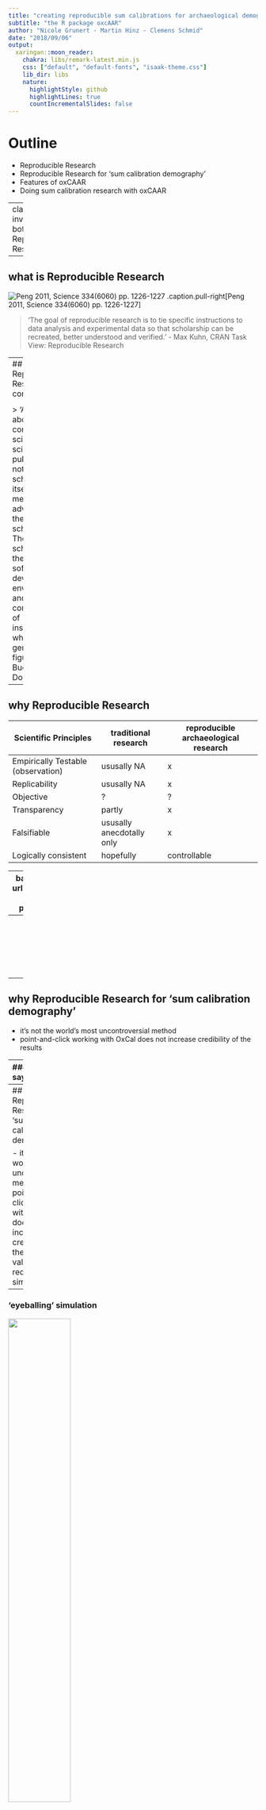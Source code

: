 ```yaml
---
title: "creating reproducible sum calibrations for archaeological demographic assessments"
subtitle: "the R package oxcAAR"
author: "Nicole Grunert - Martin Hinz - Clemens Schmid"
date: "2018/09/06"
output:
  xaringan::moon_reader:
    chakra: libs/remark-latest.min.js
    css: ["default", "default-fonts", "isaak-theme.css"]
    lib_dir: libs
    nature:
      highlightStyle: github
      highlightLines: true
      countIncrementalSlides: false
---
```

# Outline

- Reproducible Research
- Reproducible Research for 'sum calibration demography'
- Features of oxCAAR
- Doing sum calibration research with oxCAAR

---
class: inverse, bottom
# Reproducible Research

---

## what is Reproducible Research

![Peng 2011, Science 334(6060) pp. 1226-1227](images/F1.large.jpg)
.caption.pull-right[Peng 2011, Science 334(6060) pp. 1226-1227]

> 'The goal of reproducible research is to tie specific instructions to data analysis and experimental data so that scholarship can be recreated, better understood and verified.' - Max Kuhn, CRAN Task View: Reproducible Research


---
## what is Reproducible Research cont.

<center>
<img src="images/journal.pbio.1002506.g001.PNG" style="width: 33%;"/>
</center>
.caption.pull-right[Gorgolewski & Poldrack 2016]

> 'An article about computational science in a scientic publication is not the scholarship itself, it is merely advertising of the scholarship. The actual scholarship is the complete software development environment and the complete set of instructions which generated the figures.' - Buckheit and Donoho 1995

---

## why Reproducible Research

| Scientific Principles | traditional research | reproducible archaeological research |
|------------------------------------|---------------------------|--------------------------------------|
| Empirically Testable (observation) | ususally NA | x |
| Replicability | ususally NA | x |
| Objective | ? | ? |
| Transparency | partly | x |
| Falsifiable | ususally anecdotally only | x |
| Logically consistent | hopefully | controllable |

---
background-image: url(images/duffy.gif)
background-position: 50% 80%

## why also Reproducible Research

- why every time reinvent the wheel?
  - waste of tax money
  - constant frustration!
  - why should knowledge die with the scientist?

---
class: inverse, bottom
# Reproducible Research for 'sum calibration demography'

---
## why Reproducible Research for 'sum calibration demography'

- it's not the world's most uncontroversial method
- point-and-click working with OxCal does not increase credibility of the results

---
### you might say

> but OxCal includes a scripting language which can be used for reproducibility!

<pre>
Sequence("my_sequence"){
  Boundary("begin");
  Phase("first"){
    R_Date("ABC-123", 5020, 20);
    R_Date("ABC-321", 5200, 20);};
  Boundary("between");
  Phase("second"){
  R_Date("CBA-123", 5010, 20);
  R_Date("CBA-321", 4810, 20);};
  Boundary("end");
};
</pre>

---
## why Reproducible Research for 'sum calibration demography'

- it's not the world's most uncontroversial method
- point-and-click working with OxCal does not increase credibility of the results
- validation requires simulations

---
### 'eyeballing' simulation

<div class="pull-left">
<img src="images/bamforth_grund_fig1.png" style="width: 50%;"/>
<br/>
.caption[Bamforth & Grund 2012]
</div>
<div class="pull-right">
<img src="images/bg_resim.png" style="width: 100%;"/>
<br/>
.caption[resimulation with the same parameters, mean of 100 iterations]
</div>
<hr  style="clear:both;"/>

Bamforth & Grund 2012: Using two arbitrary simulated results for assuming correlation between 14C sum calibration and shape of the cal curve

---
## why Reproducible Research for 'sum calibration demography'

- it's not the world's most uncontroversial method
- point-and-click working with OxCal does not increase credibility of the results
- validation requires simulations
  - simulation requires repetition

---
### the 'ucl approach'

> We fitted an exponential GLM with a quasi-Poisson distributed error to a SCDPD constructed from all 14C dates from the entire study area, using the wider date range of 4,000–10,000 cal. BP (Fig. 2, Supplementary Table S1). Simulated SCDPDs (50,000) for each demographic region were generated by sampling n calendar dates from under the fitted GLM where n is the number of site phases in each region, and then converting to n14C dates by sampling from the calibration curve error at the corresponding calendar date. The simulated 14C dates were rounded using a Monte Carlo method to give the same proportion of different date roundings as that used by 14C laboratories, assigned errors by sampling with replacement from observed 14C data errors, and then calibrated using the same procedure as for the observed data. Finally, the simulated calibrated date probability distributions were summed and normalized to unity. - Shennan et al. 2013

---
### the 'ucl approach', for a lot of colleagues

> Chúng tôi trang bị GLM theo cấp số nhân với sai số phân bố quasi-Poisson cho SCDPD được xây dựng từ tất cả các ngày 14C từ toàn bộ khu vực nghiên cứu, sử dụng phạm vi ngày rộng hơn từ 4.000-10.000 cal. BP (Hình 2, Bảng bổ sung S1). Mô phỏng SCDPDs (50.000) cho mỗi khu vực nhân khẩu học được tạo ra bằng cách lấy mẫu n ngày tháng theo GLM được trang bị trong đó n là số pha của từng khu vực, sau đó chuyển thành ngày n14C bằng cách lấy mẫu từ sai số đường chuẩn tại lịch tương ứng ngày. Các ngày 14C mô phỏng được làm tròn bằng phương pháp Monte Carlo để cung cấp cùng tỷ lệ các vòng ngày khác nhau như được sử dụng bởi các phòng thí nghiệm 14C, được gán lỗi bằng cách lấy mẫu thay thế từ các lỗi dữ liệu 14C quan sát được, và hiệu chuẩn bằng cách sử dụng quy trình tương tự như dữ liệu. Cuối cùng, các bản phân phối xác suất ngày được hiệu chỉnh mô phỏng được tổng hợp và chuẩn hóa thành sự thống nhất. - Shennan et al. 2013

---
background-image: url(images/316px-Dr._Robert_Goddard_at_Clark_University_-_GPN-2002-000130.jpg)
background-size: cover
class: inverse, bottom

### Rocket Science!

---
## why Reproducible Research for 'sum calibration demography'

- it's not the world's most uncontroversial method
- point-and-click working with OxCal does not increase credibility of the results
- validation requires simulations
  - simulation requires repetition
  - when it comes to more complicated scripting, the actual script is beneficial for reproduction
- eg. 'R' +1

---
### Several possibilities for calibration

#### outside of R
* CalPal, BCal, CALIB, Fairbanks calibration, OxCal, iosacal, MatCal
* [calibrator](https://github.com/ISAAKiel/calibrator)
* ChronoModel

#### within R
* [Bchron](http://cran.rstudio.com/web/packages/Bchron/index.html)
  * ![Andrew Parnell](images/parnell.jpeg) Andrew Parnell
* [rcarbon](https://cran.r-project.org/web/packages/rcarbon/index.html)
  * ![Andrew Bevan](images/bevan.jpeg) Andrew Bevan
* [oxcAAR](https://cran.r-project.org/web/packages/oxcAAR/index.html)
  * ![ISAAK](images/isaak.png) ISAAK

---
### Why another calibration package?

*1. Every package produces slightly different results*

<img src="images/comp_results_packages-1.png" style="width: 50%" class="pull-left">

<img src="images/comp_results_packages_detail-1.png" style="width: 50%" class="pull-right">

*2. Sequential Calibration with other tools (currently) not available*

<img src="images/make_string_for_sequence_calibration-1.png" style="width: 33%">

---
## why Reproducible Research for 'sum calibration demography'

- it's not the world's most uncontroversial method
- point-and-click working with OxCal does not increase credibility of the results
- validation requires simulations
  - simulation requires repetition
  - when it comes to more complicated scripting, the actual script is beneficial for reproduction
- eg. 'R' +1
- Sometimes it might be more 'reproducible' if you accept general standard software
  - in the long run actually you should change the standard, if it is opaque ...

---
class: inverse, bottom
# Features of oxCAAR

---
## Idea

 oxcAAR is a R package to **calibrate**, **simulate** and **sum** <sup>14</sup>C dates using **OxCal** as calibration engine

```r
if(!require('devtools')) install.packages('devtools')
library(devtools)
install_github('ISAAKiel/oxcAAR')
library(oxcAAR)
library(dplyr)
library(broom)
library(ggplot2)
```

```r
quickSetupOxcal() # download Oxcal to tempory folder
oxcalCalibrate( bp=5000, std=20) # do the calibration
```

---
## Accessing the calibration result - structure

```r
my_cal_date <- oxcalCalibrate( bp=5000, std=20)
str(my_cal_date, max.level = 3)
```

---
## Accessing the calibration result - for basic plot

```r
plot(
  my_cal_date$`1`$raw_probabilities$dates,
  my_cal_date$`1`$raw_probabilities$probabilities,
  type = "l", xlab = "years", ylab = "probs"
)
```

---
## Features - plotting an individual date

Plotting an individual date

```r
oxcalCalibrate( bp=5000, std=20) %>% plot()
```

---
## Features - plotting multiple dates

```r
oxcalCalibrate( bp=c(5000,5200), std=c(20,25)) %>% plot()
```

---
## Features - plotting on the calibration curve

```r
oxcalCalibrate( bp=c(5000,5200), std=c(20,25)) %>% calcurve_plot()
```

---
class: inverse, bottom
# Simulation

---
## Features - simulating a R_Date

```r
oxcalSimulate(-3400, 25, "SimDate_1") %>% plot()
```

---
## Features - simulating a sum calibration

```r
oxcalSumSim(
  timeframe_begin = -4000, # From when
  timeframe_end = -3000, # To when
  n = 500, # Number of dates
  stds = 35, # Standard deviation of dates (can also be a vector of length n)
  date_distribution = "uniform" # random uniform; alternatively: equidist for equidistant dates
) %>% plot()
```

---
### A sample (simulated) Dataset:

```r
# random sample
my_bc_dates <- c(
  sample(6000:5001, 30, replace = T),
  sample(5000:4001, 60, replace = T),
  sample(4000:3001, 30, replace = T)
)

# back calibration
intcal13 <- read.csv(
  "http://www.radiocarbon.org/IntCal13%20files/intcal13.14c",
  skip = 11, header=F)[,1:2]
colnames(intcal13) <- c("CAL BP", "14C age")
calf <- function(this_bp) {
  approx(intcal13$`CAL BP`,
         intcal13$`14C age`,
         this_bp)$y
}

my_bp_dates <- data.frame(names = 1:length(my_bc_dates),
                          bp = calf(my_bc_dates),
                          std = sample(c(33, 50, 100), replace = T, size = length(my_bc_dates)))
```

```r
my_result_data <- R_Date(names = my_bp_dates$names,
                         r_dates = my_bp_dates$bp,
                         std = my_bp_dates$std) %>% oxcal_Sum() %>%
  executeOxcalScript() %>%
  readOxcalOutput() %>%
  parseOxcalOutput(only.R_Date = FALSE, first = TRUE)

plot(my_result_data)
```

---
### Simulating a random envelope
.pull-left[
```r
sim_result <- my_bp_dates %>%
  broom::bootstrap(100) %>%
  do(
    oxcalSumSim(
      n = nrow(my_bp_dates),
      stds = sample(my_bp_dates$std),
      timeframe_begin = -4000,
      timeframe_end = -1000,
      date_distribution = "uniform"
    )$raw_probabilities
  )

alpha = .05

envelope <- sim_result %>%
  group_by(dates) %>%
  summarize(
    low=quantile(probabilities, alpha / 2),
    high=quantile(probabilities, 1 - alpha / 2)
  )

# my_raw_probabilities <-
# my_result_data$` Sum `$raw_probabilities
#
# ggplot() +
#   geom_ribbon(data = envelope,
#               aes(x=dates,
#                   ymin=low,
#                   ymax = high),
#               alpha = .3) + 
#   geom_line(data = my_raw_probabilities,
#             aes(x=dates,
#                 y=probabilities),
#             color="red")
```
]

.pull-right[
```r
my_raw_probabilities <-
my_result_data$` Sum `$raw_probabilities
ggplot() +
  geom_ribbon(data = envelope, aes(x=dates,ymin=low, ymax = high), alpha = .3) + 
  geom_line(data = my_raw_probabilities, aes(x=dates,y=probabilities), color="red")
```
]

---
class: inverse, bottom
# Summary

---
background-image: url(images/logos/isaak_with_text.png)
background-position: 98% 95%
background-size: 25%

## oxCAAR as tool for reproducible 14C based research

* brings together the standard calibration tool and a mighty analytical environment
* adds the possibility to easy script simulations
* makes code exchange and discussion of methods and results very easy

https://cran.r-project.org/web/packages/oxcAAR/index.html

https://github.com/ISAAKiel/oxcAAR

<br>

.pull-left[### Thats all, folks!]

You find this presentation at:

https://martinhinz.github.io/eaa_2018_oxcaar_rep_research

and the code producing it at

https://github.com/MartinHinz/eaa_2018_oxcaar_rep_research
